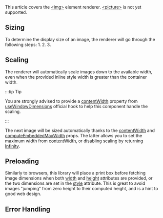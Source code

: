 
<p>This article covers the <a href="https://mdn.io/img">&lt;img&gt;</a> element renderer. <a href="https://mdn.io/picture">&lt;picture&gt;</a> is not yet supported.</p>

## Sizing

<p>To determine the display size of an image, the renderer will go through the following steps:
1. 2. 3.</p>

## Scaling

<p>The renderer will automatically scale images down to the available width, even when the provided inline style width is greater than the container width.</p>

:::tip Tip

You are strongly advised to provide a <a href="https://google.com?q=react-native-render-html%20contentWidth">contentWidth</a> property from <a href="https://reactnative.dev/docs/useWindowDimensions">useWindowDimensions</a> official hook to help this component handle the scaling.
    
:::

<ExpoSnippet html="&lt;img
  width=&quot;1200&quot; height=&quot;800&quot;
  style=&quot;width: 50%; height: 100px; align-self: center&quot;
  src=&quot;https://i.imgur.com/gSmWCJF.jpg&quot;
/&gt;" caption="This image dimensions are set with inline styles. Note that both the width/height couple and the style attributes are evaluated, but the style attribute takes precedence. The relative width (50%) is computed against contentWidth." /><p>The next image will be sized automatically thanks to the <a href="https://google.com?q=react-native-render-html%20contentWidth">contentWidth</a> and <a href="https://google.com?q=react-native-render-html%20computeEmbeddedMaxWidth">computeEmbeddedMaxWidth</a> props. The latter allows you to set the maximum width from <a href="https://google.com?q=react-native-render-html%20contentWidth">contentWidth</a>, or disabling scaling by returning <a href="https://mdn.io/Infinity">Infinity</a>.</p><ExpoSnippet html="&lt;img
  width=&quot;1200&quot; height=&quot;800&quot;
  src=&quot;https://i.imgur.com/XP2BE7q.jpg&quot;
/&gt;" caption="This image has no inline style. Its width and height are determined by the width and height attributes, scaled down to fit the result of computeEmbeddedMaxWidth(&apos;img&apos;)." />

## Preloading

<p>Similarly to browsers, this library will place a print box before fetching image dimensions when both <a href="https://mdn.io/attribute/width">width</a> and <a href="https://mdn.io/attribute/height">height</a> attributes are provided, or the two dimensions are set in the <a href="https://mdn.io/attribute/style">style</a> attribute. This is great to avoid images &quot;jumping&quot; from zero height to their computed height, and is a hint to good web design.</p>

## Error Handling

<ExpoSnippet html="&lt;img
  width=&quot;200&quot; height=&quot;100&quot;
  alt=&quot;The Void&quot;
  src=&quot;http://example.tld/image.jpg&quot;
/&gt;" caption="When an image is unreachable, the image renderer will print a box while preserving its requested dimensions. It will also display at the center of the box the content of alt attribute." />